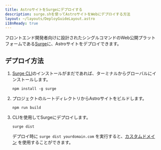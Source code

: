 ```yaml
---
title: AstroサイトをSurgeにデプロイする
description: surge.shを使ってAstroサイトをWebにデプロイする方法
layout: ~/layouts/DeployGuideLayout.astro
i18nReady: true
---
```


フロントエンド開発者向けに設計されたシングルコマンドのWeb公開プラットフォームである[Surge](https://surge.sh/)に、Astroサイトをデプロイできます。

## デプロイ方法

1. [Surge CLI](https://www.npmjs.com/package/surge)のインストールがまだであれば、ターミナルからグローバルにインストールします。

    ```shell
    npm install -g surge
    ```

2. プロジェクトのルートディレクトリからAstroサイトをビルドします。

    ```shell
    npm run build
    ```

3. CLIを使用してSurgeにデプロイします。

    ```shell
    surge dist
    ```

    デプロイ時に `surge dist yourdomain.com` を実行すると、[カスタムドメイン](http://surge.sh/help/adding-a-custom-domain) を使用することができます。